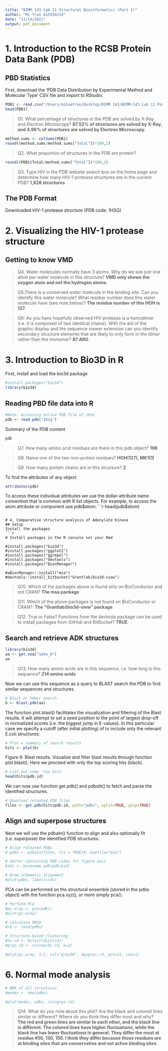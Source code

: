 ```yaml
---
title: "BIMM 143 Lab 11 Structural Bioinformatics (Part 1)"
author: "Mi Tran A15556214"
date: "11/14/2021"
output: pdf_document
---
```

# 1. Introduction to the RCSB Protein Data Bank (PDB)
## PBD Statistics
First, download the 'PDB Data Distribution by Experimental Method and Molecular Type' CSV file and import to RStudio. 
```r
PDB1 <- read.csv("/Users/mihuetran/Desktop/BIMM 143/BIMM-143 Lab 11 Part 1/PDB1.csv", row.names = 1)
head(PDB1)
```
> Q1. What percentage of structures in the PDB are solved by X-Ray and Electron Microscopy? 
**87.52% of structures are solved by X-Ray, and 4.96% of structures are solved by Electron Microscopy.**

```r
method.sums <- colSums(PDB1)
round((method.sums/method.sums["Total"])*100,2)
```

> Q2. What proportion of structures in the PDB are protein?

```r
round((PDB1$Total/method.sums["Total"])*100,2)
```
> Q3. Type HIV in the PDB website search box on the home page and determine how many HIV-1 protease structures are in the current PDB? **1,828 structures**

## The PDB Format
Downloaded HIV-1 protease structure (PDB code: 1HSG)

# 2. Visualizing the HIV-1 protease structure
## Getting to know VMD
> Q4. Water molecules normally have 3 atoms. Why do we see just one atom per water molecule in this structure? **VMD only shows the oxygen atom and not the hydrogen atoms.**

> Q5.There is a conserved water molecule in the binding site. Can you identify this water molecule? What residue number does this water molecule have (see note below)?
**The residue number of this HOH is 127.**

> Q6: As you have hopefully observed HIV protease is a homodimer (i.e. it is composed of two identical chains). With the aid of the graphic display and the sequence viewer extension can you identify secondary structure elements that are likely to only form in the dimer rather than the monomer? **87 ARG**

# 3. Introduction to Bio3D in R

First, install and load the bio3d package 
```r
#install.packages("bio3d")
library(bio3d)
```

## Reading PBD file data into R

```r
#Note: Accessing online PDB file of 1HSG
pdb <- read.pdb("1hsg")
```

Summary of the PDB content
```r
pdb
```
> Q7. How many amino acid residues are there in this pdb object? **198**

> Q8. Name one of the two non-protein residues? **HOH(127), MK1(1)**

> Q9. How many protein chains are in this structure? **2**

To find the attributes of any object
```r
attributes(pdb)
```

To access these individual attributes we use the dollar-attribute name convention that is common with R list objects. For example, to access the atom attribute or component use pdb$atom:
```r
head(pdb$atom)
```

# 4. Comparative structure analysis of Adenylate Kinase
## Setup
Install the packages 
```r
# Install packages in the R console not your Rmd

#install.packages("bio3d")
#install.packages("ggplot2")
#install.packages("ggrepel")
#install.packages("devtools")
#install.packages("BiocManager")

#aBiocManager::install("msa")
#devtools::install_bitbucket("Grantlab/bio3d-view")
```

> Q10. Which of the packages above is found only on BioConductor and not CRAN? **The msa package**

> Q11. Which of the above packages is not found on BioConductor or CRAN?: **The "Grantlab/bio3d-view" package**

> Q12. True or False? Functions from the devtools package can be used to install packages from GitHub and BitBucket? **TRUE**

## Search and retrieve ADK structures
```r
library(bio3d)
aa <- get.seq("1ake_A")
aa
```
> Q13. How many amino acids are in this sequence, i.e. how long is this sequence? **214 amino acids**

Now we can use this sequence as a query to BLAST search the PDB to find similar sequences and structures.
```r
# Blast or hmmer search 
b <- blast.pdb(aa)
```

The function plot.blast() facilitates the visualization and filtering of the Blast results. It will attempt to set a seed position to the point of largest drop-off in normalized scores (i.e. the biggest jump in E-values). In this particular case we specify a cutoff (after initial plotting) of to include only the relevant E.coli structures:
```r
# Plot a summary of search results
hits <- plot(b)
```
Figure 6: Blast results. Visualize and filter blast results through function plot.blast(). Here we proceed with only the top scoring hits (black).

```r
# List out some 'top hits'
head(hits$pdb.id)
```

We can now use function get.pdb() and pdbslit() to fetch and parse the identified structures.
```r
# Download releated PDB files
files <- get.pdb(hits$pdb.id, path="pdbs", split=TRUE, gzip=TRUE)
```

## Align and superpose structures
Next we will use the pdbaln() function to align and also optionally fit (i.e. superpose) the identified PDB structures.
```r
# Align releated PDBs
# pdbs <- pdbaln(files, fit = TRUE)#, exefile="msa")
```

```r
# Vector containing PDB codes for figure axis
#ids <- basename.pdb(pdbs$id)

# Draw schematic alignment
#plot(pdbs, labels=ids)
```

PCA can be performed on the structural ensemble (stored in the pdbs object) with the function pca.xyz(), or more simply pca().

```r
# Perform PCA
#pc.xray <- pca(pdbs)
#plot(pc.xray)
```


```r
# Calculate RMSD
#rd <- rmsd(pdbs)

# Structure-based clustering
#hc.rd <- hclust(dist(rd))
#grps.rd <- cutree(hc.rd, k=3)

#plot(pc.xray, 1:2, col="grey50", bg=grps.rd, pch=21, cex=1)
```


# 6. Normal mode analysis

```r
# NMA of all structures
#modes <- nma(pdbs)
```

```r
#plot(modes, pdbs, col=grps.rd)
```

> Q14. What do you note about this plot? Are the black and colored lines similar or different? Where do you think they differ most and why? 
**The red and green lines are similar to each other, and the black line is different. The colored lines have higher fluctuations, while the black line has lower fluctuations in general. They differ the most at residue #50, 130, 150. I think they differ because those residues are at binding sites that are conservative and not active binding sites.**




